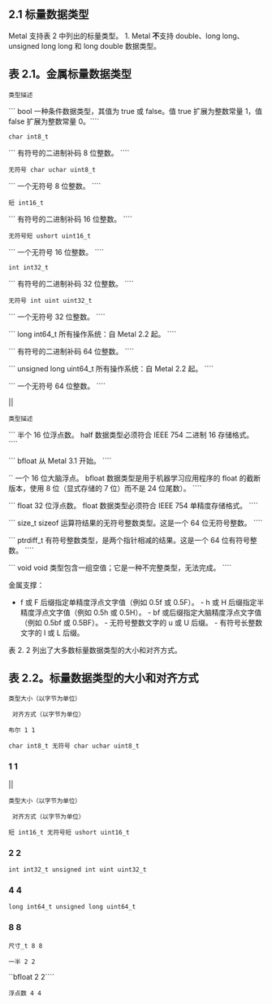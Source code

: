 ## 2.1 标量数据类型

Metal 支持表 2 中列出的标量类型。 1. Metal **不**支持 double、long long、unsigned long long 和 long double 数据类型。

## 表 2.1。金属标量数据类型

`类型描述`

``` bool 一种条件数据类型，其值为 true 或 false。值 true 扩展为整数常量 1，值 false 扩展为整数常量 0。````

`char int8_t`

``` 有符号的二进制补码 8 位整数。 ````

`无符号 char uchar uint8_t`

``` 一个无符号 8 位整数。 ````

`短 int16_t`

``` 有符号的二进制补码 16 位整数。 ````

`无符号短 ushort uint16_t`

``` 一个无符号 16 位整数。 ````

`int int32_t`

``` 有符号的二进制补码 32 位整数。 ````

`无符号 int uint uint32_t`

``` 一个无符号 32 位整数。 ````

``` long int64_t 所有操作系统：自 Metal 2.2 起。 ````

``` 有符号的二进制补码 64 位整数。 ````

``` unsigned long uint64_t 所有操作系统：自 Metal 2.2 起。 ````

``` 一个无符号 64 位整数。 ````

||

`类型描述`

``` 半个 16 位浮点数。 half 数据类型必须符合 IEEE 754 二进制 16 存储格式。 ````

``` bfloat 从 Metal 3.1 开始。 ````

`` 一个 16 位大脑浮点。 bfloat 数据类型是用于机器学习应用程序的 float 的截断版本，使用 8 位（显式存储的 7 位）而不是 24 位尾数）。 ````

``` float 32 位浮点数。 float 数据类型必须符合 IEEE 754 单精度存储格式。 ````

``` size_t sizeof 运算符结果的无符号整数类型。这是一个 64 位无符号整数。 ````

``` ptrdiff_t 有符号整数类型，是两个指针相减的结果。这是一个 64 位有符号整数。 ````

``` void void 类型包含一组空值；它是一种不完整类型，无法完成。 ````

金属支撑：

- f 或 F 后缀指定单精度浮点文字值（例如 0.5f 或 0.5F）。 - h 或 H 后缀指定半精度浮点文字值（例如 0.5h 或 0.5H）。 - bf 或后缀指定大脑精度浮点文字值（例如 0.5bf 或 0.5BF）。 - 无符号整数文字的 u 或 U 后缀。 - 有符号长整数文字的 l 或 L 后缀。

表 2. 2 列出了大多数标量数据类型的大小和对齐方式。

## 表 2.2。标量数据类型的大小和对齐方式

`类型大小（以字节为单位）`

` 对齐方式（以字节为单位）`

`布尔 1 1`

`char int8_t 无符号 char uchar uint8_t`

### 1 1

||

`类型大小（以字节为单位）`

` 对齐方式（以字节为单位）`

`短 int16_t 无符号短 ushort uint16_t`

### 2 2

`int int32_t unsigned int uint uint32_t`

### 4 4

`long int64_t unsigned long uint64_t`

### 8 8

`尺寸_t 8 8`

`一半 2 2`

``bfloat 2 2````

`浮点数 4 4`
